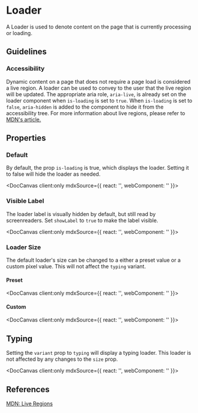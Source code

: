 
# Loader

A Loader is used to denote content on the page that is currently processing or loading.

## Guidelines

### Accessibility

Dynamic content on a page that does not require a page load is considered a live region. A loader can be used to convey to the user that the live region will be updated. The appropriate aria role, `aria-live`, is already set on the loader component when `is-loading` is set to `true`. When `is-loading` is set to `false`, `aria-hidden` is added to the component to hide it from the accessibility tree. For more information about live regions, please refer to [MDN's article.](https://developer.mozilla.org/en-US/docs/Web/Accessibility/ARIA/ARIA_Live_Regions)

## Properties

<DocArgsTable componentName="pds-loader" docSource={components} />

### Default

By default, the prop `is-loading` is true, which displays the loader. Setting it to false will hide the loader as needed.

<DocCanvas client:only
  mdxSource={{
    react: '<PdsLoader isLoading="true" variant="spinner"></PdsLoader>',
    webComponent: '<pds-loader is-loading="true" variant="spinner"></pds-loader>'
}}>
  <pds-loader is-loading="true" variant="spinner"></pds-loader>
</DocCanvas>

### Visible Label

The loader label is visually hidden by default, but still read by screenreaders. Set `showLabel` to `true` to make the label visible.

<DocCanvas client:only
  mdxSource={{
    react: '<PdsLoader isLoading="true" showLabel="true" variant="spinner"></PdsLoader>',
    webComponent: '<pds-loader is-loading="true" show-label="true" variant="spinner"></pds-loader>'
}}>
  <pds-loader is-loading="true" show-label="true" variant="spinner"></pds-loader>
</DocCanvas>

### Loader Size

The default loader's size can be changed to a either a preset value or a custom pixel value. This will not affect the `typing` variant.

#### Preset

<DocCanvas client:only
  mdxSource={{
    react: '<PdsLoader isLoading="true" size="xs" variant="spinner"></PdsLoader>',
    webComponent: '<pds-loader is-loading="true" size="xs" variant="spinner"></pds-loader>'
}}>
  <pds-loader is-loading="true" size="xs" variant="spinner"></pds-loader>
</DocCanvas>

#### Custom

<DocCanvas client:only
  mdxSource={{
    react: '<PdsLoader isLoading="true" size="128px" variant="spinner"></PdsLoader>',
    webComponent: '<pds-loader is-loading="true" size="128px" variant="spinner"></pds-loader>'
}}>
  <pds-loader is-loading="true" size="128px" variant="spinner"></pds-loader>
</DocCanvas>


## Typing

Setting the `variant` prop to `typing` will display a typing loader. This loader is not affected by any changes to the `size` prop.

<DocCanvas client:only
  mdxSource={{
    react: '<PdsLoader isLoading="true" variant="typing"></PdsLoader>',
    webComponent: '<pds-loader is-loading="true" variant="typing"></pds-loader>'
}}>
  <pds-loader is-loading="true" variant="typing"></pds-loader>
</DocCanvas>

## References

[MDN: Live Regions](https://developer.mozilla.org/en-US/docs/Web/Accessibility/ARIA/ARIA_Live_Regions)